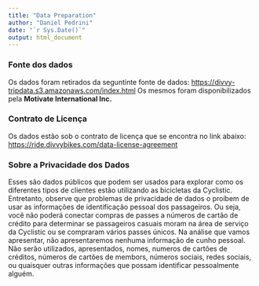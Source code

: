 ```yaml
---
title: "Data Preparation"
author: "Daniel Pedrini"
date: "`r Sys.Date()`"
output: html_document
---
```


### Fonte dos dados

Os dados foram retirados da seguntinte fonte de dados: <https://divvy-tripdata.s3.amazonaws.com/index.html> Os mesmos foram disponibilizados pela **Motivate International Inc.**

### Contrato de Licença

Os dados estão sob o contrato de licença que se encontra no link abaixo: <https://ride.divvybikes.com/data-license-agreement>

### Sobre a Privacidade dos Dados

Esses são dados públicos que podem ser usados para explorar como os diferentes tipos de clientes estão utilizando as bicicletas da Cyclistic. Entretanto, observe que problemas de privacidade de dados o proíbem de usar as informações de identificação pessoal dos passageiros. Ou seja, você não poderá conectar compras de passes a números de cartão de crédito para determinar se passageiros casuais moram na área de serviço da Cyclistic ou se compraram vários passes únicos. Na análise que vamos apresentar, não apresentaremos nenhuma informação de cunho pessoal. Não serão utilizados, apresentados, nomes, numeros de cartões de créditos, números de cartões de membors, números sociais, redes sociais, ou quaisquer outras informações que possam identificar pessoalmente alguém.
